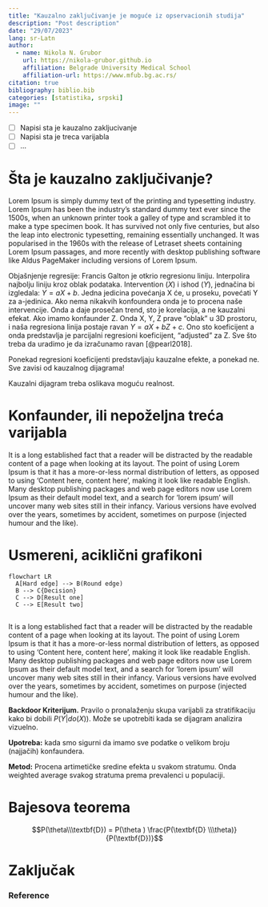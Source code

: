 ```yaml
---
title: "Kauzalno zaključivanje je moguće iz opservacionih studija"
description: "Post description"
date: "29/07/2023"
lang: sr-Latn
author:
  - name: Nikola N. Grubor
    url: https://nikola-grubor.github.io
    affiliation: Belgrade University Medical School
    affiliation-url: https://www.mfub.bg.ac.rs/
citation: true
bibliography: biblio.bib
categories: [statistika, srpski]
image: ""
---
```


-   [ ] Napisi sta je kauzalno zakljucivanje
-   [ ] Napisi sta je treca varijabla
-   [ ] ...

# Šta je kauzalno zaključivanje?

Lorem Ipsum is simply dummy text of the printing and typesetting industry. Lorem Ipsum has been the industry's standard dummy text ever since the 1500s, when an unknown printer took a galley of type and scrambled it to make a type specimen book. It has survived not only five centuries, but also the leap into electronic typesetting, remaining essentially unchanged. It was popularised in the 1960s with the release of Letraset sheets containing Lorem Ipsum passages, and more recently with desktop publishing software like Aldus PageMaker including versions of Lorem Ipsum.

Objašnjenje regresije: Francis Galton je otkrio regresionu liniju. Interpolira najbolju liniju kroz oblak podataka. Intervention ($X$) i ishod ($Y$), jednačina bi izgledala: $Y = aX + b$. Jedna jedicina povećanja X će, u proseku, povećati Y za a-jedinica. Ako nema nikakvih konfoundera onda je to procena naše intervencije. Onda a daje prosečan trend, sto je korelacija, a ne kauzalni efekat. Ako imamo konfaunder Z. Onda X, Y, Z prave "oblak" u 3D prostoru, i naša regresiona linija postaje ravan $Y = aX + bZ + c$. Ono sto koeficijent a onda predstavlja je parcijalni regresioni koeficijent, "adjusted" za Z. Sve što treba da uradimo je da izračunamo ravan [@pearl2018].

::: callout-warning
Ponekad regresioni koeficijenti predstavljaju kauzalne efekte, a ponekad ne. Sve zavisi od kauzalnog dijagrama!
:::

Kauzalni dijagram treba oslikava moguću realnost.

# Konfaunder, ili nepoželjna treća varijabla

It is a long established fact that a reader will be distracted by the readable content of a page when looking at its layout. The point of using Lorem Ipsum is that it has a more-or-less normal distribution of letters, as opposed to using 'Content here, content here', making it look like readable English. Many desktop publishing packages and web page editors now use Lorem Ipsum as their default model text, and a search for 'lorem ipsum' will uncover many web sites still in their infancy. Various versions have evolved over the years, sometimes by accident, sometimes on purpose (injected humour and the like).

# Usmereni, aciklični grafikoni

```mermaid

flowchart LR
  A[Hard edge] --> B(Round edge)
  B --> C{Decision}
  C --> D[Result one]
  C --> E[Result two]
  
```

It is a long established fact that a reader will be distracted by the readable content of a page when looking at its layout. The point of using Lorem Ipsum is that it has a more-or-less normal distribution of letters, as opposed to using 'Content here, content here', making it look like readable English. Many desktop publishing packages and web page editors now use Lorem Ipsum as their default model text, and a search for 'lorem ipsum' will uncover many web sites still in their infancy. Various versions have evolved over the years, sometimes by accident, sometimes on purpose (injected humour and the like).

::: callout-note
**Backdoor Kriterijum.** Pravilo o pronalaženju skupa varijabli za stratifikaciju kako bi dobili $P(Y|do(X))$. Može se upotrebiti kada se dijagram analizira vizuelno.

**Upotreba:** kada smo sigurni da imamo sve podatke o velikom broju (najjačih) konfaundera.

**Metod:** Procena artimetičke sredine efekta u svakom stratumu. Onda weighted average svakog stratuma prema prevalenci u populaciji.
:::

# Bajesova teorema

$$P(\theta\\\textbf{D}) = P(\theta ) \frac{P(\textbf{D} \\\theta)}{P(\textbf{D})}$$

# Zaključak



### Reference

::: {#refs}
:::
